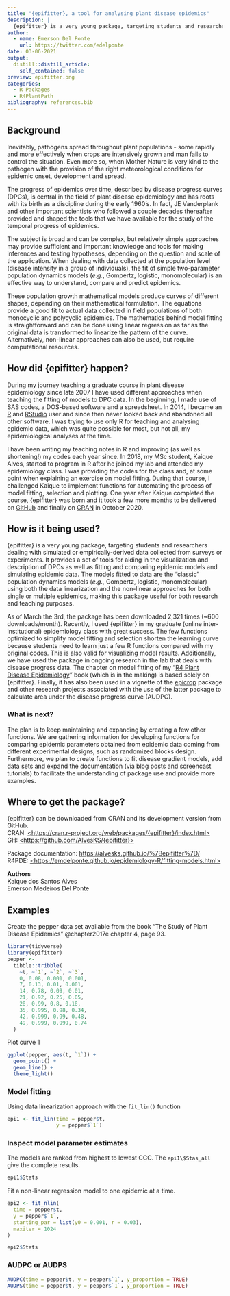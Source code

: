 ```yaml
---
title: "{epifitter}, a tool for analysing plant disease epidemics"
description: |
  {epifitter} is a very young package, targeting students and researchers dealing with simulated or empirically-derived data collected from surveys or experiments. It provides a set of tools for aiding in the visualization and description of DPCs as well as fitting and comparing epidemic models and simulating epidemic data.
author:
  - name: Emerson Del Ponte
    url: https://twitter.com/edelponte
date: 03-06-2021
output:
  distill::distill_article:
    self_contained: false
preview: epifitter.png
categories: 
  - R Packages
  - R4PlantPath
bibliography: references.bib
---
```


## Background

Inevitably, pathogens spread throughout plant populations - some rapidly and more effectively when crops are intensively grown and man fails to control the situation.
Even more so, when Mother Nature is very kind to the pathogen with the provision of the right meteorological conditions for epidemic onset, development and spread.

The progress of epidemics over time, described by disease progress curves (DPCs), is central in the field of plant disease epidemiology and has roots with its birth as a discipline during the early 1960's.
In fact, JE Vanderplank and other important scientists who followed a couple decades thereafter provided and shaped the tools that we have available for the study of the temporal progress of epidemics.

The subject is broad and can be complex, but relatively simple approaches may provide sufficient and important knowledge and tools for making inferences and testing hypotheses, depending on the question and scale of the application.
When dealing with data collected at the population level (disease intensity in a group of individuals), the fit of simple two-parameter population dynamics models (*e.g.*, Gompertz, logistic, monomolecular) is an effective way to understand, compare and predict epidemics.

These population growth mathematical models produce curves of different shapes, depending on their mathematical formulation.
The equations provide a good fit to actual data collected in field populations of both monocyclic and polycyclic epidemics.
The mathematics behind model fitting is straightforward and can be done using linear regression as far as the original data is transformed to linearize the pattern of the curve.
Alternatively, non-linear approaches can also be used, but require computational resources.

## How did {epifitter} happen?

During my journey teaching a graduate course in plant disease epidemiology since late 2007 I have used different approaches when teaching the fitting of models to DPC data.
In the beginning, I made use of SAS codes, a DOS-based software and a spreadsheet.
In 2014, I became an [R](https://www.r-project.org/) and [RStudio](https://rstudio.com) user and since then never looked back and abandoned all other software.
I was trying to use only R for teaching and analysing epidemic data, which was quite possible for most, but not all, my epidemiological analyses at the time.

I have been writing my teaching notes in R and improving (as well as shortening!) my codes each year since.
In 2018, my MSc student, Kaique Alves, started to program in R after he joined my lab and attended my epidemiology class.
I was providing the codes for the class and, at some point when explaining an exercise on model fitting.
During that course, I challenged Kaique to implement functions for automating the process of model fitting, selection and plotting.
One year after Kaique completed the course, {epifitter} was born and it took a few more months to be delivered on [GitHub](https://github.com/AlvesKS/%7Bepifitter%7D) and finally on [CRAN](https://cran.r-project.org/web/packages/%7Bepifitter%7D/index.html) in October 2020.

## How is it being used?

{epifitter} is a very young package, targeting students and researchers dealing with simulated or empirically-derived data collected from surveys or experiments.
It provides a set of tools for aiding in the visualization and description of DPCs as well as fitting and comparing epidemic models and simulating epidemic data.
The models fitted to data are the "classic" population dynamics models (*e.g.*, Gompertz, logistic, monomolecular) using both the data linearization and the non-linear approaches for both single or multiple epidemics, making this package useful for both research and teaching purposes.

As of March the 3rd, the package has been downloaded 2,321 times (\~600 downloads/month).
Recently, I used {epifitter} in my graduate (online inter-institutional) epidemiology class with great success.
The few functions optimized to simplify model fitting and selection shorten the learning curve because students need to learn just a few R functions compared with my original codes.
This is also valid for visualizing model results.
Additionally, we have used the package in ongoing research in the lab that deals with disease progress data.
The chapter on model fitting of my "[R4 Plant Disease Epidemiology](https://emdelponte.github.io/epidemiology-R/fitting-models.html)" book (which is in the making) is based solely on {epifitter}.
Finally, it has also been used in a vignette of the [epicrop](https://adamhsparks.github.io/epicrop/) package and other research projects associated with the use of the latter package to calculate area under the disease progress curve (AUDPC).

### What is next?

The plan is to keep maintaining and expanding by creating a few other functions.
We are gathering information for developing functions for comparing epidemic parameters obtained from epidemic data coming from different experimental designs, such as randomized blocks design.
Furthermore, we plan to create functions to fit disease gradient models, add data sets and expand the documentation (via blog posts and screencast tutorials) to facilitate the understanding of package use and provide more examples.

## Where to get the package?

{epifitter} can be downloaded from CRAN and its development version from GitHub.\
CRAN: [\<https://cran.r-project.org/web/packages/{epifitter}/index.html\>](https://cran.r-project.org/web/packages/%7Bepifitter%7D/index.html){.uri}\
GH: [\<https://github.com/AlvesKS/{epifitter}\>](https://github.com/AlvesKS/%7Bepifitter%7D){.uri}

Package documentation: <https://alvesks.github.io/%7Bepifitter%7D/>\
R4PDE: [\<https://emdelponte.github.io/epidemiology-R/fitting-models.html\>](https://emdelponte.github.io/epidemiology-R/fitting-models.html){.uri}

**Authors**\
Kaique dos Santos Alves\
Emerson Medeiros Del Ponte

## Examples

Create the pepper data set available from the book "The Study of Plant Disease Epidemics" @chapter2017e chapter 4, page 93.

```r
library(tidyverse)
library(epifitter)
pepper <-
  tibble::tribble(
    ~t, ~`1`, ~`2`, ~`3`,
    0, 0.08, 0.001, 0.001,
    7, 0.13, 0.01, 0.001,
    14, 0.78, 0.09, 0.01,
    21, 0.92, 0.25, 0.05,
    28, 0.99, 0.8, 0.18,
    35, 0.995, 0.98, 0.34,
    42, 0.999, 0.99, 0.48,
    49, 0.999, 0.999, 0.74
  )
```

Plot curve 1

```r
ggplot(pepper, aes(t, `1`)) +
  geom_point() +
  geom_line() +
  theme_light()
```

### Model fitting

Using data linearization approach with the `fit_lin()` function

```r
epi1 <- fit_lin(time = pepper$t,
                y = pepper$`1`)
```

### Inspect model parameter estimates

The models are ranked from highest to lowest CCC.
The `epi1\$Stas_all` give the complete results.

```r
epi1$Stats
```

Fit a non-linear regression model to one epidemic at a time.

```r
epi2 <- fit_nlin(
  time = pepper$t,
  y = pepper$`1`,
  starting_par = list(y0 = 0.001, r = 0.03),
  maxiter = 1024
)

epi2$Stats
```

### AUDPC or AUDPS

```r
AUDPC(time = pepper$t, y = pepper$`1`, y_proportion = TRUE)
AUDPS(time = pepper$t, y = pepper$`1`, y_proportion = TRUE)
```
